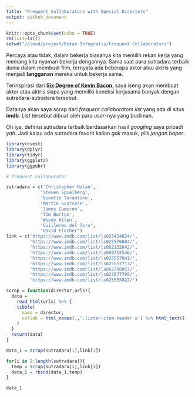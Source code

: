 ```yaml
---
title: "Frequent Collaborators with Special Directors"
output: github_document
---
```


```r
knitr::opts_chunk$set(echo = TRUE)
rm(list=ls())
setwd("/cloud/project/Bukan Infografis/Frequent Collaborators")
```

Percaya atau tidak, dalam bekerja biasanya kita memilih rekan kerja yang memang kita nyaman bekerja dengannya. Sama saat para sutradara terbaik dunia dalam membuat film, ternyata ada beberapa aktor atau aktris yang menjadi __langganan__ mereka untuk bekerja sama.

Terinspirasi dari [__Six Degree of Kevin Bacon__](https://en.m.wikipedia.org/wiki/Six_Degrees_of_Kevin_Bacon), saya iseng akan membuat aktor atau aktris siapa yang memiliki koneksi kerjasama banyak dengan sutradara-sutradara tersebut.

Datanya akan saya scrap dari _frequent collaborators list_ yang ada di situs __imdb__. _List_ tersebut dibuat oleh para _user_-nya yang budiman.

Oh iya, definisi sutradara terbaik berdasarkan hasil _googling_ saya pribadi _yah_. Jadi kalau ada sutradara favorit kalian _gak_ masuk, _plis jangan baper_.


```r
library(rvest)
library(dplyr)
library(tidyr)
library(ggplot2)
library(ggpubr)

# frequent collaborator

sutradara = c('Christopher Nolan',
             'Steven Spielberg',
             'Quentin Tarantino',
             'Martin Scorcese',
             'James Cameron',
             'Tim Burton',
             'Woody Allen',
             'Guillermo del Toro',
             'David Fincher')
link = c('https://www.imdb.com/list/ls025424824/',
         'https://www.imdb.com/list/ls025576884/',
         'https://www.imdb.com/list/ls062132042/',
         'https://www.imdb.com/list/ls069712546/',
         'https://www.imdb.com/list/ls025557041/',
         'https://www.imdb.com/list/ls025557713/',
         'https://www.imdb.com/list/ls062798057/',
         'https://www.imdb.com/list/ls027677705/',
         'https://www.imdb.com/list/ls025555822/')

scrap = function(director,urls){
  data = 
    read_html(urls) %>% {
    tibble(
      nama = director,
      collab = html_nodes(.,'.lister-item-header a') %>% html_text()
    )
  }
  return(data)
}

data_1 = scrap(sutradara[1],link[1])

for(i in 2:length(sutradara)){
  temp = scrap(sutradara[i],link[i])
  data_1 = rbind(data_1,temp)
}

data_1
```
